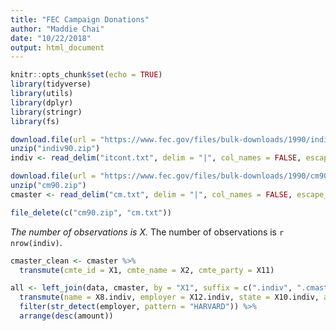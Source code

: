 ```yaml
---
title: "FEC Campaign Donations"
author: "Maddie Chai"
date: "10/22/2018"
output: html_document
---
```


```r
knitr::opts_chunk$set(echo = TRUE)
library(tidyverse)
library(utils)
library(dplyr)
library(stringr)
library(fs)

download.file(url = "https://www.fec.gov/files/bulk-downloads/1990/indiv90.zip", destfile = "indiv90.zip")
unzip("indiv90.zip")
indiv <- read_delim("itcont.txt", delim = "|", col_names = FALSE, escape_double = FALSE) 

download.file(url = "https://www.fec.gov/files/bulk-downloads/1990/cm90.zip", destfile = "cm90.zip")
unzip("cm90.zip")
cmaster <- read_delim("cm.txt", delim = "|", col_names = FALSE, escape_double = FALSE) 

file_delete(c("cm90.zip", "cm.txt"))
``` 
*The number of observations is X.
*The number of observations is `r nrow(indiv)`.

```r

cmaster_clean <- cmaster %>%
  transmute(cmte_id = X1, cmte_name = X2, cmte_party = X11)

all <- left_join(data, cmaster, by = "X1", suffix = c(".indiv", ".cmaster")) %>%
  transmute(name = X8.indiv, employer = X12.indiv, state = X10.indiv, amount = X15.indiv, committee = X2.cmaster) %>%
  filter(str_detect(employer, pattern = "HARVARD")) %>%
  arrange(desc(amount))
```



